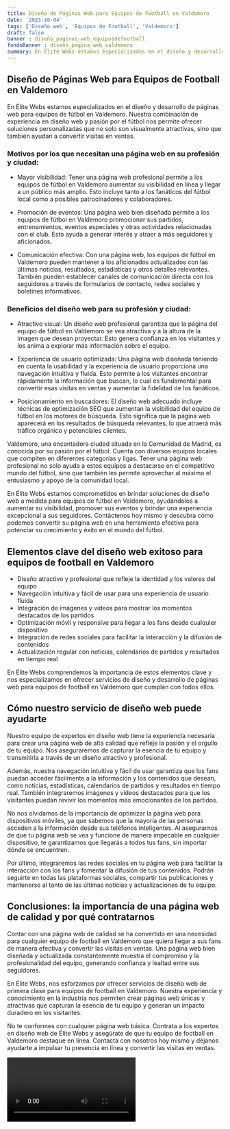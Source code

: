 ```yaml
---
title: Diseño de Páginas Web para Equipos de Football en Valdemoro
date: '2023-10-04'
tags: ['Diseño web', 'Equipos de Football', 'Valdemoro']
draft: false
banner : diseño_paginas_web_equiposdefootball
fondoBanner : diseño_pagina_web_valdemoro
summary: En Élite Webs estamos especializados en el diseño y desarrollo de páginas web para equipos de fútbol en Valdemoro. Nuestra combinación de experiencia en diseño web y pasión por el fútbol nos permite ofrecer soluciones personalizadas que no solo son visualmente atractivas, sino que también ayudan a convertir visitas en ventas.
---
```


## Diseño de Páginas Web para Equipos de Football en Valdemoro

En Élite Webs estamos especializados en el diseño y desarrollo de páginas web para equipos de fútbol en Valdemoro. Nuestra combinación de experiencia en diseño web y pasión por el fútbol nos permite ofrecer soluciones personalizadas que no solo son visualmente atractivas, sino que también ayudan a convertir visitas en ventas.

### Motivos por los que necesitan una página web en su profesión y ciudad:

- Mayor visibilidad: Tener una página web profesional permite a los equipos de fútbol en Valdemoro aumentar su visibilidad en línea y llegar a un público más amplio. Esto incluye tanto a los fanáticos del fútbol local como a posibles patrocinadores y colaboradores.

- Promoción de eventos: Una página web bien diseñada permite a los equipos de fútbol en Valdemoro promocionar sus partidos, entrenamientos, eventos especiales y otras actividades relacionadas con el club. Esto ayuda a generar interés y atraer a más seguidores y aficionados.

- Comunicación efectiva: Con una página web, los equipos de fútbol en Valdemoro pueden mantener a los aficionados actualizados con las últimas noticias, resultados, estadísticas y otros detalles relevantes. También pueden establecer canales de comunicación directa con los seguidores a través de formularios de contacto, redes sociales y boletines informativos.

### Beneficios del diseño web para su profesión y ciudad:

- Atractivo visual: Un diseño web profesional garantiza que la página del equipo de fútbol en Valdemoro se vea atractiva y a la altura de la imagen que desean proyectar. Esto genera confianza en los visitantes y los anima a explorar más información sobre el equipo.

- Experiencia de usuario optimizada: Una página web diseñada teniendo en cuenta la usabilidad y la experiencia de usuario proporciona una navegación intuitiva y fluida. Esto permite a los visitantes encontrar rápidamente la información que buscan, lo cual es fundamental para convertir esas visitas en ventas y aumentar la fidelidad de los fanáticos.

- Posicionamiento en buscadores: El diseño web adecuado incluye técnicas de optimización SEO que aumentan la visibilidad del equipo de fútbol en los motores de búsqueda. Esto significa que la página web aparecerá en los resultados de búsqueda relevantes, lo que atraerá más tráfico orgánico y potenciales clientes.

Valdemoro, una encantadora ciudad situada en la Comunidad de Madrid, es conocida por su pasión por el fútbol. Cuenta con diversos equipos locales que compiten en diferentes categorías y ligas. Tener una página web profesional no solo ayuda a estos equipos a destacarse en el competitivo mundo del fútbol, sino que también les permite aprovechar al máximo el entusiasmo y apoyo de la comunidad local.

En Élite Webs estamos comprometidos en brindar soluciones de diseño web a medida para equipos de fútbol en Valdemoro, ayudándolos a aumentar su visibilidad, promover sus eventos y brindar una experiencia excepcional a sus seguidores. Contáctenos hoy mismo y descubra cómo podemos convertir su página web en una herramienta efectiva para potenciar su crecimiento y éxito en el mundo del fútbol.

<GifSeo />

<Cta />

## Elementos clave del diseño web exitoso para equipos de football en Valdemoro

- Diseño atractivo y profesional que refleje la identidad y los valores del equipo
- Navegación intuitiva y fácil de usar para una experiencia de usuario fluida
- Integración de imágenes y vídeos para mostrar los momentos destacados de los partidos
- Optimización móvil y responsive para llegar a los fans desde cualquier dispositivo
- Integración de redes sociales para facilitar la interacción y la difusión de contenidos
- Actualización regular con noticias, calendarios de partidos y resultados en tiempo real

En Élite Webs comprendemos la importancia de estos elementos clave y nos especializamos en ofrecer servicios de diseño y desarrollo de páginas web para equipos de football en Valdemoro que cumplan con todos ellos.

## Cómo nuestro servicio de diseño web puede ayudarte

Nuestro equipo de expertos en diseño web tiene la experiencia necesaria para crear una página web de alta calidad que refleje la pasión y el orgullo de tu equipo. Nos aseguraremos de capturar la esencia de tu equipo y transmitirla a través de un diseño atractivo y profesional.

Además, nuestra navegación intuitiva y fácil de usar garantiza que los fans puedan acceder fácilmente a la información y los contenidos que desean, como noticias, estadísticas, calendarios de partidos y resultados en tiempo real. También integraremos imágenes y vídeos destacados para que los visitantes puedan revivir los momentos más emocionantes de los partidos.

No nos olvidamos de la importancia de optimizar la página web para dispositivos móviles, ya que sabemos que la mayoría de las personas acceden a la información desde sus teléfonos inteligentes. Al asegurarnos de que tu página web se vea y funcione de manera impecable en cualquier dispositivo, te garantizamos que llegarás a todos tus fans, sin importar dónde se encuentren.

Por último, integraremos las redes sociales en tu página web para facilitar la interacción con los fans y fomentar la difusión de tus contenidos. Podrán seguirte en todas las plataformas sociales, compartir tus publicaciones y mantenerse al tanto de las últimas noticias y actualizaciones de tu equipo.

## Conclusiones: la importancia de una página web de calidad y por qué contratarnos

Contar con una página web de calidad se ha convertido en una necesidad para cualquier equipo de football en Valdemoro que quiera llegar a sus fans de manera efectiva y convertir las visitas en ventas. Una página web bien diseñada y actualizada constantemente muestra el compromiso y la profesionalidad del equipo, generando confianza y lealtad entre sus seguidores.

En Élite Webs, nos esforzamos por ofrecer servicios de diseño web de primera clase para equipos de football en Valdemoro. Nuestra experiencia y conocimiento en la industria nos permiten crear páginas web únicas y atractivas que capturan la esencia de tu equipo y generan un impacto duradero en los visitantes.

No te conformes con cualquier página web básica. Contrata a los expertos en diseño web de Élite Webs y asegúrate de que tu equipo de football en Valdemoro destaque en línea. Contacta con nosotros hoy mismo y déjanos ayudarte a impulsar tu presencia en línea y convertir las visitas en ventas.

<Video />

<CtaBot job='Equipos de Football' city='Valdemoro'/>

<Gmaps query='Valdemoro+españa+maps' />
